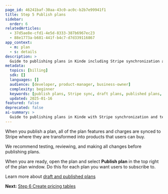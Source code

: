 ```yaml
---
page_id: 46241baf-30aa-43c0-ac0c-b2b7e99941f1
title: Step 5 Publish plans
sidebar:
  order: 6
relatedArticles:
  - 37d5ae8e-cfd1-4e5d-8333-387b6967ec23
  - 88e1773a-b681-441f-b4c7-d7d339116867
app_context:
  - m: plan
  - s: details
description: >
  Guide to publishing plans in Kinde including Stripe synchronization and best practices for testing before publication.
metadata:
  topics: [billing]
  sdk: []
  languages: []
  audience: [developer, product-manager, business-owner]
  complexity: beginner
  keywords: [publish plans, Stripe sync, draft plans, published plans, plan testing]
  updated: 2025-01-16
featured: false
deprecated: false
ai-summary: >
  Guide to publishing plans in Kinde with Stripe synchronization and testing best practices.
---
```


When you publish a plan, all of the plan features and charges are synced to Stripe where they are transformed into products that users can buy. 

We recommend testing, reviewing, and making all changes before publishing plans. 

When you are ready, open the plan and select **Publish plan** in the top right of the plan window. Do this for each plan you want users to subscribe to.

Learn more about [draft and published plans](/billing/manage-plans/about-plans/)

**Next:** [Step 6 Create pricing tables](/billing/get-started/add-pricing-table/)
